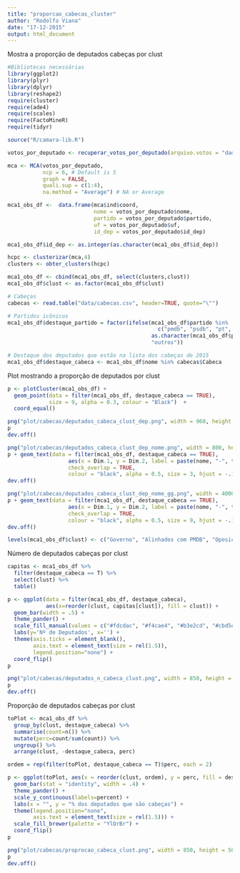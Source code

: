 ```yaml
---
title: "proporcao_cabecas_cluster"
author: "Rodolfo Viana"
date: "17-12-2015"
output: html_document
---
```


Mostra a proporção de deputados cabeças por clust

```r
#Bibliotecas necessárias 
library(ggplot2)
library(plyr)
library(dplyr)
library(reshape2)
require(cluster)
require(ade4)
require(scales)
require(FactoMineR)
require(tidyr)

source("R/camara-lib.R")
```


```r
votos_por_deputado <- recuperar_votos_por_deputado(arquivo.votos = "dados/votacoes.csv", corrigir.migracoes = TRUE)

mca <- MCA(votos_por_deputado, 
           ncp = 6, # Default is 5 
           graph = FALSE,
           quali.sup = c(1:4),
           na.method = "Average") # NA or Average

mca1_obs_df <-  data.frame(mca$ind$coord, 
                           nome = votos_por_deputado$nome,
                           partido = votos_por_deputado$partido, 
                           uf = votos_por_deputado$uf,
                           id_dep = votos_por_deputado$id_dep)

mca1_obs_df$id_dep <- as.integer(as.character(mca1_obs_df$id_dep))

hcpc <- clusterizar(mca,4)
clusters <- obter_clusters(hcpc)
```



```r
mca1_obs_df <- cbind(mca1_obs_df, select(clusters,clust))
mca1_obs_df$clust <- as.factor(mca1_obs_df$clust)
```

```r
# Cabeças
cabecas <- read.table("data/cabecas.csv", header=TRUE, quote="\"")
```


```r
# Partidos icônicos
mca1_obs_df$destaque_partido = factor(ifelse(mca1_obs_df$partido %in% 
                                               c("pmdb", "psdb", "pt", "psol"), 
                                             as.character(mca1_obs_df$partido), 
                                             "outros"))

# Destaque dos deputados que estão na lista dos cabeças de 2015
mca1_obs_df$destaque_cabeca <- mca1_obs_df$nome %in% cabecas$Cabeca
```

Plot mostrando a proporção de deputados por clust

```r
p <- plotCluster(mca1_obs_df) + 
  geom_point(data = filter(mca1_obs_df, destaque_cabeca == TRUE), 
             size = 9, alpha = 0.3, colour = "Black")  +
  coord_equal() 

png("plot/cabecas/deputados_cabeca_clust_dep.png", width = 960, height = 960)
p
dev.off()  

png("plot/cabecas/deputados_cabeca_clust_dep_nome.png", width = 800, height = 600)
p + geom_text(data = filter(mca1_obs_df, destaque_cabeca == TRUE), 
                   aes(x = Dim.1, y = Dim.2, label = paste(nome, "-", toupper(partido))),
                   check_overlap = TRUE,
                   colour = "black", alpha = 0.5, size = 3, hjust = -.15)
dev.off()  

png("plot/cabecas/deputados_cabeca_clust_dep_nome_gg.png", width = 4000, height = 3000)
p + geom_text(data = filter(mca1_obs_df, destaque_cabeca == TRUE), 
                   aes(x = Dim.1, y = Dim.2, label = paste(nome, "-", toupper(partido))),
                   check_overlap = TRUE,
                   colour = "black", alpha = 0.5, size = 9, hjust = -.15) 
dev.off()  

```

```r
levels(mca1_obs_df$clust) <- c("Governo", "Alinhados com PMDB", "Oposição de esquerda", "Oposição")
```


Número de deputados cabeças por clust

```r
capitas <- mca1_obs_df %>% 
  filter(destaque_cabeca == T) %>% 
  select(clust) %>% 
  table()

p <- ggplot(data = filter(mca1_obs_df, destaque_cabeca), 
            aes(x=reorder(clust, capitas[clust]), fill = clust)) + 
  geom_bar(width = .5) + 
  theme_pander() + 
  scale_fill_manual(values = c("#fdcdac", "#f4cae4", "#b3e2cd", "#cbd5e8")) +
  labs(y='Nº de Deputados', x='') +
  theme(axis.ticks = element_blank(), 
        axis.text = element_text(size = rel(1.5)), 
        legend.position="none") + 
  coord_flip()
p 

png("plot/cabecas/deputados_n_cabeca_clust.png", width = 850, height = 500)
p 
dev.off()
```

Proporção de deputados cabeças por clust

```r

toPlot <- mca1_obs_df %>% 
  group_by(clust, destaque_cabeca) %>% 
  summarise(count=n()) %>% 
  mutate(perc=count/sum(count)) %>% 
  ungroup() %>% 
  arrange(clust, -destaque_cabeca, perc)

ordem = rep(filter(toPlot, destaque_cabeca == T)$perc, each = 2)

p <- ggplot(toPlot, aes(x = reorder(clust, ordem), y = perc, fill = destaque_cabeca)) +  
  geom_bar(stat = "identity", width = .4) + 
  theme_pander() + 
  scale_y_continuous(labels=percent) + 
  labs(x = "", y = "% dos deputados que são cabeças") + 
  theme(legend.position="none", 
        axis.text = element_text(size = rel(1.5))) + 
  scale_fill_brewer(palette = "YlOrBr") + 
  coord_flip()
p

png("plot/cabecas/proprocao_cabeca_clust.png", width = 850, height = 500)
p
dev.off()
```
